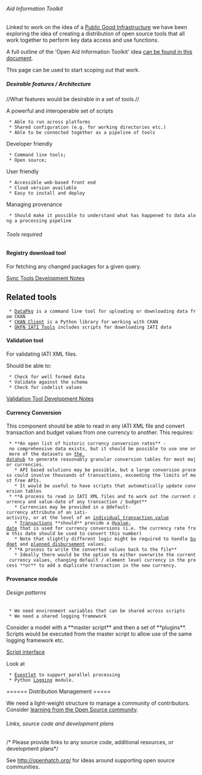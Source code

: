====== Aid Information Toolkit ======
{{:tools:toolkit:openaidtoolkit.png?200 |}}
Linked to work on the idea of a [[roadmap:create_iati_public_good_architecture_blueprints|Public Good Infrastructure]] we have been exploring the idea of creating a distribution of open source tools that all work together to perform key data access and use functions.

A full outline of the 'Open Aid Information Toolkit' idea [[https://docs.google.com/document/pub?id=1hsBLPzBxL3FQ7WdRutLlE19iw7pY_7k14e1I_p9zm3E|can be found in this document]].

This page can be used to start scoping out that work.

{{:tools:toolkit:toolkitlayers.png|}}

===== Desirable features / Architecture =====

//What features would be desirable in a set of tools.//

A powerful and interoperable set of scripts

  * Able to run across platforms
  * Shared configuration (e.g. for working directories etc.)
  * Able to be connected together as a pipeline of tools

Developer friendly
  * Command line tools;
  * Open source;

User friendly
  * Accessible web-based front end
  * Cloud version available
  * Easy to install and deploy

Managing provenance
  * Should make it possible to understand what has happened to data along a processing pipeline

====== Tools required ======

==== Registry download tool ====

For fetching any changed packages for a given query. 

[[sync_tools|Sync Tools Development Notes]]

== Related tools ==

  * [[http://packages.python.org/datapkg/|DataPkg]] is a command line tool for uploading or downloading data from CKAN
  * [[http://pypi.python.org/pypi/ckanclient|CKAN Client]] is a Python library for working with CKAN
  * [[https://github.com/okfn/iatitools/blob/master/1-iatidownload.py|OKFN IATI Tools]] includes scripts for downloading IATI data

==== Validation tool ====

For validating IATI XML files.

Should be able to:
  * Check for well formed data
  * Validate against the schema
  * Check for codelist values

[[validation_tool|Validation Tool Development Notes]]

==== Currency Conversion ====

This component should be able to read in any IATI XML file and convert transaction and budget values from one currency to another. This requires:

  * **An open list of historic currency conversion rates** - no comprehensive data exists, but it should be possible to use one or more of the datasets on [[http://datahub.io/dataset?q=currency+conversion|the datahub]] to generate reasonably granular conversion tables for most major currencies. 
    * API based solutions may be possible, but a large conversion process could involve thousands of transactions, exceeding the limits of most free APIs.
    * It would be useful to have scripts that automatically update conversion tables 
  * **A process to read in IATI XML files and to work out the current currency and value-date of any transaction / budget**
    * Currencies may be provided in a @default-currency attribute of an iati-activity, or at the level of an [[http://iatistandard.org/activities-standard/financial-transaction/transaction-value|individual transaction value]]
    * [[http://iatistandard.org/activities-standard/financial-transaction|Transactions]] **should** provide a [[http://iatistandard.org/activities-standard/financial-transaction/transaction-value|@value-date]] that is used for currency conversions (i.e. the currency rate from this date should be used to convert this number)
    * Note that slightly different logic might be required to handle [[http://iatistandard.org/activities-standard/financial/activity-budgets|budget]] and [[http://iatistandard.org/activities-standard/financial/planned-disbursements|planned disbursement]] values.
  * **A process to write the converted values back to the file**
    * Ideally there would be the option to either overwrite the current currency values, changing default / element level currency in the process **or** to add a duplicate transaction in the new currency.

==== Provenance module ====
====== Design patterns ======

  * We need environment variables that can be shared across scripts
  * We need a shared logging framework

Consider a model with a **master script** and then a set of **plugins**. Scripts would be executed from the master script to allow use of the same logging framework etc. 

[[Script interface]]

Look at
  * [[http://eventlet.net/doc/design_patterns.html|Eventlet]] to support parallel processing
  * Python [[http://docs.python.org/library/logging.html|Logging]] module.

====== Distribution Management =====

We need a light-weight structure to manage a community of contributors. Consider [[http://dl.acm.org/citation.cfm?doid=567793.567795|learning from the Open Source community]]. 

====== Links, source code and development plans ======
/* Please provide links to any source code, additional resources, or development plans*/

See [[http://openhatch.org/]] for ideas around supporting open source communities.